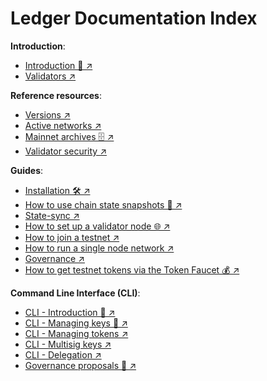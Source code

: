 # Ledger Documentation Index

**Introduction**:

- [Introduction 🚀 ↗️](/concepts/fetch-network/ledger/intro)
- [Validators ↗️](/concepts/fetch-network/ledger/validators)

**Reference resources**:

- [Versions ↗️](/references/ledger/versions)
- [Active networks ↗️](/references/ledger/active-networks)
- [Mainnet archives 🗄 ↗️](/references/ledger/mainnet-archive)
- [Validator security ↗️](/references/ledger/security)

**Guides**:

- [Installation 🛠 ↗️](/guides/fetch-network/ledger/installation)
- [How to use chain state snapshots 📸 ↗️](/guides/fetch-network/ledger/snapshots)
- [State-sync ↗️](/guides/fetch-network/ledger/state-sync)
- [How to set up a validator node 🌐 ↗️](/guides/fetch-network/ledger/setup-validator-node)
- [How to join a testnet ↗️](/guides/fetch-network/ledger/joining-testnet)
- [How to run a single node network ↗️](/guides/fetch-network/ledger/single-node-testnet)
- [Governance ↗️](/guides/fetch-network/ledger/governance)
- [How to get testnet tokens via the Token Faucet 💰 ↗️](/guides/fetch-network/ledger/faucet)

**Command Line Interface (CLI)**:

- [CLI - Introduction 🚀 ↗️](/guides/fetch-network/ledger/cli/intro)
- [CLI - Managing keys 🔑 ↗️](/guides/fetch-network/ledger/cli/keys)
- [CLI - Managing tokens ↗️](/guides/fetch-network/ledger/cli/tokens)
- [CLI - Multisig keys ↗️](/guides/fetch-network/ledger/cli/multisig-keys)
- [CLI - Delegation ↗️](/guides/fetch-network/ledger/cli/delegator)
- [Governance proposals 📝 ↗️](/guides/fetch-network/ledger/cli/tokens)
